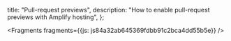   title: "Pull-request previews",
  description: "How to enable pull-request previews with Amplify hosting",
};






<Fragments fragments={{js: js84a32ab645369fdbb91c2bca4dd55b5e}} />